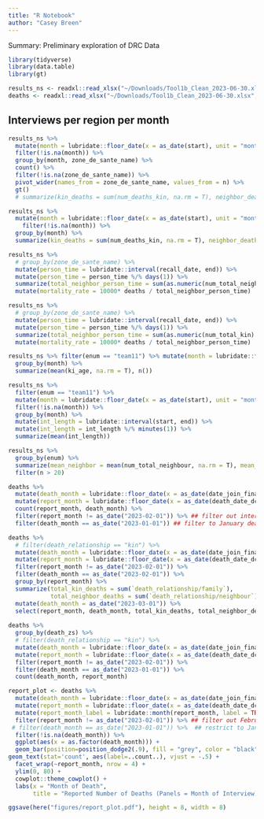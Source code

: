 ```yaml
---
title: "R Notebook"
author: "Casey Breen"
---
```


Summary: Preliminary exploration of DRC Data 


```r
library(tidyverse)
library(data.table)
library(gt)
```


```r
results_ns <- readxl::read_xlsx("~/Downloads/Tool1b_Clean_2023-06-30.xlsx", sheet = "main_networksurvival")
deaths <- readxl::read_xlsx("~/Downloads/Tool1b_Clean_2023-06-30.xlsx", sheet = "deaths")
```

## Interviews per region per month 

```r
results_ns %>% 
  mutate(month = lubridate::floor_date(x = as_date(start), unit = "month")) %>% 
  filter(!is.na(month)) %>% 
  group_by(month, zone_de_sante_name) %>% 
  count() %>% 
  filter(!is.na(zone_de_sante_name)) %>% 
  pivot_wider(names_from = zone_de_sante_name, values_from = n) %>% 
  gt()
  # summarize(kin_deaths = sum(num_deaths_kin, na.rm = T), neighbor_deaths = sum(num_deaths_neighbours, na.rm = T), sample_size = n())
```


```r
results_ns %>% 
  mutate(month = lubridate::floor_date(x = as_date(start), unit = "month")) %>% 
    filter(!is.na(month)) %>% 
  group_by(month) %>%
  summarize(kin_deaths = sum(num_deaths_kin, na.rm = T), neighbor_deaths = sum(num_deaths_neighbours, na.rm = T), sample_size = n())
```


```r
results_ns %>% 
  # group_by(zone_de_sante_name) %>% 
  mutate(person_time = lubridate::interval(recall_date, end)) %>% 
  mutate(person_time = person_time %/% days(1)) %>% 
  summarize(total_neighbor_person_time = sum(as.numeric(num_total_neighbour) * person_time, na.rm = T), deaths = sum(num_deaths_neighbours, na.rm = T)) %>% 
  mutate(mortality_rate = 10000* deaths / total_neighbor_person_time)
```

```r
results_ns %>% 
  # group_by(zone_de_sante_name) %>% 
  mutate(person_time = lubridate::interval(recall_date, end)) %>% 
  mutate(person_time = person_time %/% days(1)) %>% 
  summarize(total_neighbor_person_time = sum(as.numeric(num_total_kin) * person_time, na.rm = T), deaths = sum(num_deaths_kin, na.rm = T)) %>% 
  mutate(mortality_rate = 10000* deaths / total_neighbor_person_time)
```


```r
results_ns %>% filter(enum == "team11") %>% mutate(month = lubridate::floor_date(x = as_date(start), unit = "month")) %>% filter(!is.na(month)) %>% 
  group_by(month) %>% 
  summarize(mean(ki_age, na.rm = T), n())
```


```r
results_ns %>% 
  filter(enum == "team11") %>% 
  mutate(month = lubridate::floor_date(x = as_date(start), unit = "month")) %>% 
  filter(!is.na(month)) %>% 
  group_by(month) %>% 
  mutate(int_length = lubridate::interval(start, end)) %>% 
  mutate(int_length = int_length %/% minutes(1)) %>% 
  summarize(mean(int_length))
```

```r
results_ns %>% 
  group_by(enum) %>%
  summarize(mean_neighbor = mean(num_total_neighbour, na.rm = T), mean_kin = mean(num_total_kin, na.rm = T), n = n()) %>% 
  filter(n > 20)
```

```r
deaths %>% 
  mutate(death_month = lubridate::floor_date(x = as_date(date_join_final_death), unit = "month")) %>% 
  mutate(report_month = lubridate::floor_date(x = as_date(death_date_dc), unit = "month")) %>% 
  count(report_month, death_month) %>% 
  filter(report_month != as_date("2023-02-01")) %>% ## filter out interviews from February 
  filter(death_month == as_date("2023-01-01")) ## filter to January deaths

deaths %>% 
  # filter(death_relationship == "kin") %>% 
  mutate(death_month = lubridate::floor_date(x = as_date(date_join_final_death), unit = "month")) %>% 
  mutate(report_month = lubridate::floor_date(x = as_date(death_date_dc), unit = "month")) %>% 
  filter(report_month != as_date("2023-02-01")) %>% 
  filter(death_month == as_date("2023-02-01")) %>% 
  group_by(report_month) %>% 
  summarize(total_kin_deaths = sum(`death_relationship/family`),
            total_neighbor_deaths = sum(`death_relationship/neighbour`)) %>% 
  mutate(death_month = as_date("2023-03-01")) %>% 
  select(report_month, death_month, total_kin_deaths, total_neighbor_deaths)
 
deaths %>% 
  group_by(death_zs) %>% 
  # filter(death_relationship == "kin") %>% 
  mutate(death_month = lubridate::floor_date(x = as_date(date_join_final_death), unit = "month")) %>% 
  mutate(report_month = lubridate::floor_date(x = as_date(death_date_dc), unit = "month")) %>% 
  filter(report_month != as_date("2023-02-01")) %>% 
  filter(death_month == as_date("2023-01-01")) %>% 
  count(death_month, report_month)
```

```r
report_plot <- deaths %>% 
  mutate(death_month = lubridate::floor_date(x = as_date(date_join_final_death), unit = "month")) %>% 
  mutate(report_month = lubridate::floor_date(x = as_date(death_date_dc), unit = "month")) %>% 
  mutate(report_month_label = lubridate::month(report_month, label = TRUE, abbr = TRUE)) %>% 
  filter(report_month != as_date("2023-02-01")) %>% ## filter out February interviews  
 # filter(death_month == as_date("2023-01-01")) %>%  ## restrict to January deaths 
  filter(!is.na(death_month)) %>% 
  ggplot(aes(x = as.factor(death_month))) + 
  geom_bar(position=position_dodge2(.9), fill = "grey", color = "black") +
geom_text(stat='count', aes(label=..count..), vjust = -.5) + 
  facet_wrap(~report_month, nrow = 4) + 
  ylim(0, 80) + 
  cowplot::theme_cowplot() + 
  labs(x = "Month of Death",
       title = "Reported Number of Deaths (Panels = Month of Interview)")

ggsave(here("figures/report_plot.pdf"), height = 8, width = 8)
```


